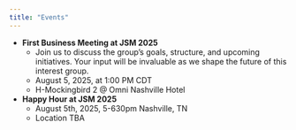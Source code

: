 ```yaml
---
title: "Events"
---
```


+ **First Business Meeting at JSM 2025**
  + Join us to discuss the group's goals, structure, and upcoming initiatives. Your input will be invaluable as we shape the future of this interest group.
  + August 5, 2025, at 1:00 PM CDT
  + H-Mockingbird 2 @ Omni Nashville Hotel
+ **Happy Hour at JSM 2025**
  + August 5th, 2025, 5-630pm Nashville, TN
  + Location TBA
